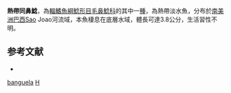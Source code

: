{{Speciesbox
| taxon = Homodiaetus banguela
| binomial_authority = [[Koch|Koch]], 2002
| status = NE
| status_system = IUCN3.1
}}

'''熱帶同鼻鯰'''，為[[輻鰭魚綱|輻鰭魚綱]][[鯰形目|鯰形目]][[毛鼻鯰科|毛鼻鯰科]]的其中一[[種|種]]，為熱帶淡水魚，分布於[[南美洲|南美洲]][[巴西|巴西]]Sao Joao河流域，本魚棲息在底層水域，體長可達3.8公分，生活習性不明。

== 参考文献 ==
*{{FishBase_species|genus=Homodiaetus|species=banguela|year=2014|month=10}}

{{鯰形目小作品}}

{{Taxonbar}}
[[Category:同鼻鯰屬|banguela]]
[[Category:2002年描述的魚類|H]]